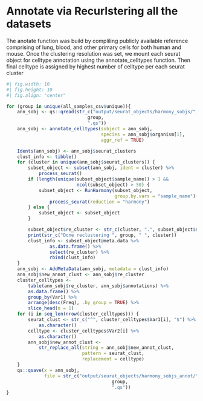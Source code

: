 
# Annotate via Recurlstering all the datasets
The anotate function was build by compliling publicly available reference
comprising of lung, blood, and other primary cells for both human and mouse.
Once the clustering resolution was set, we mount each seurat object for
celltype annotation using the annotate_celltypes function. Then final celltype is
assigned by highest number of celltype per each seurat cluster
```r
#| fig.width: 10
#| fig.height: 10
#| fig.align: "center"

for (group in unique(all_samples_csv$unique)){
    ann_sobj <- qs::qread(str_c("output/seurat_objects/harmony_sobjs/",
                              group,
                              ".qs"))
    ann_sobj <- annotate_celltypes(sobject = ann_sobj,
                                   species = ann_sobj$organism[1],
                                   aggr_ref = TRUE)

    Idents(ann_sobj) <- ann_sobj$seurat_clusters
    clust_info <- tibble()
    for (cluster in unique(ann_sobj$seurat_clusters)) {
        subset_object <- subset(ann_sobj, ident = cluster) %>%
            process_seurat()
        if (length(unique(subset_object$sample_name)) > 1 &&
                          ncol(subset_object) > 50) {
            subset_object <- RunHarmony(subset_object,
                                        group.by.vars = "sample_name") %>%
                process_seurat(reduction = "harmony")
        } else {
            subset_object <- subset_object
        }

        subset_object$re_cluster <- str_c(cluster, ".", subset_object$seurat_clusters)
        print(str_c("Done reclustering ", group, " ", cluster))
        clust_info <- subset_object@meta.data %>%
                as.data.frame() %>%
                select(re_cluster) %>%
                rbind(clust_info)
    }
    ann_sobj <- AddMetaData(ann_sobj, metadata = clust_info)
    ann_sobj$new_annot_clust <- ann_sobj$re_cluster
    cluster_celltypes <-
        table(ann_sobj$re_cluster, ann_sobj$annotations) %>%
        as.data.frame() %>%
        group_by(Var1) %>%
        arrange(desc(Freq), .by_group = TRUE) %>%
        slice_head(n = 1)
    for (i in seq_len(nrow(cluster_celltypes))) {
        seurat_clust <- str_c("^", cluster_celltypes$Var1[i], "$") %>%
            as.character()
        celltype <- cluster_celltypes$Var2[i] %>%
            as.character()
        ann_sobj$new_annot_clust <-
            str_replace_all(string = ann_sobj$new_annot_clust,
                            pattern = seurat_clust,
                            replacement = celltype)
    }
    qs::qsave(x = ann_sobj,
              file = str_c("output/seurat_objects/harmony_sobjs_annot/",
                                       group,
                                       ".qs"))
}
```
